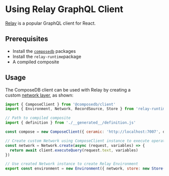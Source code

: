 # Using Relay GraphQL Client
[Relay](https://relay.dev/) is a popular GraphQL client for React.

## Prerequisites
- Install the [`composedb`](../../set-up-your-environment.mdx) packages
- Install the `relay-runtime`package
- A compiled composite

## Usage
The ComposeDB client can be used with Relay by creating a custom [network layer](https://relay.dev/docs/guides/network-layer/), as shown:

```jsx
import { ComposeClient } from '@composedb/client'
import { Environment, Network, RecordSource, Store } from 'relay-runtime'

// Path to compiled composite
import { definition } from './__generated__/definition.js'

const compose = new ComposeClient({ ceramic: 'http://localhost:7007', definition })

// Create custom Network using ComposeClient instance to execute operations
const network = Network.create(async (request, variables) => {
  return await client.executeQuery(request.text, variables)
})

// Use created Network instance to create Relay Environment
export const environment = new Environment({ network, store: new Store(new RecordSource()) })
```